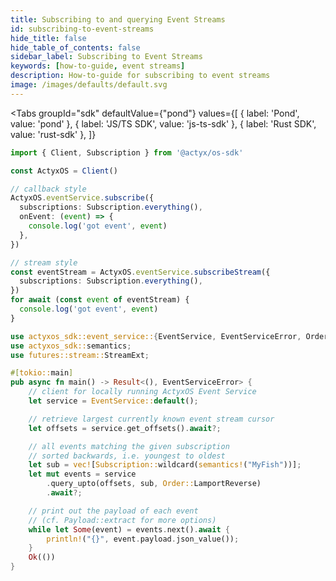 ```yaml
---
title: Subscribing to and querying Event Streams
id: subscribing-to-event-streams
hide_title: false
hide_table_of_contents: false
sidebar_label: Subscribing to Event Streams
keywords: [how-to-guide, event streams]
description: How-to-guide for subscribing to event streams
image: /images/defaults/default.svg
---
```



<Tabs
  groupId="sdk"
  defaultValue={"pond"}
  values={[
    { label: 'Pond', value: 'pond' },
    { label: 'JS/TS SDK', value: 'js-ts-sdk' },
    { label: 'Rust SDK', value: 'rust-sdk' },
  ]}
>


<TabItem value="pond">

</TabItem>
<TabItem value="js-ts-sdk">

```typescript
import { Client, Subscription } from '@actyx/os-sdk'

const ActyxOS = Client()

// callback style
ActyxOS.eventService.subscribe({
  subscriptions: Subscription.everything(),
  onEvent: (event) => {
    console.log('got event', event)
  },
})

// stream style
const eventStream = ActyxOS.eventService.subscribeStream({
  subscriptions: Subscription.everything(),
})
for await (const event of eventStream) {
  console.log('got event', event)
}
```

</TabItem>
<TabItem value="rust-sdk">

```rust
use actyxos_sdk::event_service::{EventService, EventServiceError, Order, Subscription};
use actyxos_sdk::semantics;
use futures::stream::StreamExt;

#[tokio::main]
pub async fn main() -> Result<(), EventServiceError> {
    // client for locally running ActyxOS Event Service
    let service = EventService::default();

    // retrieve largest currently known event stream cursor
    let offsets = service.get_offsets().await?;

    // all events matching the given subscription
    // sorted backwards, i.e. youngest to oldest
    let sub = vec![Subscription::wildcard(semantics!("MyFish"))];
    let mut events = service
        .query_upto(offsets, sub, Order::LamportReverse)
        .await?;

    // print out the payload of each event
    // (cf. Payload::extract for more options)
    while let Some(event) = events.next().await {
        println!("{}", event.payload.json_value());
    }
    Ok(())
}
```

</TabItem>
</Tabs>